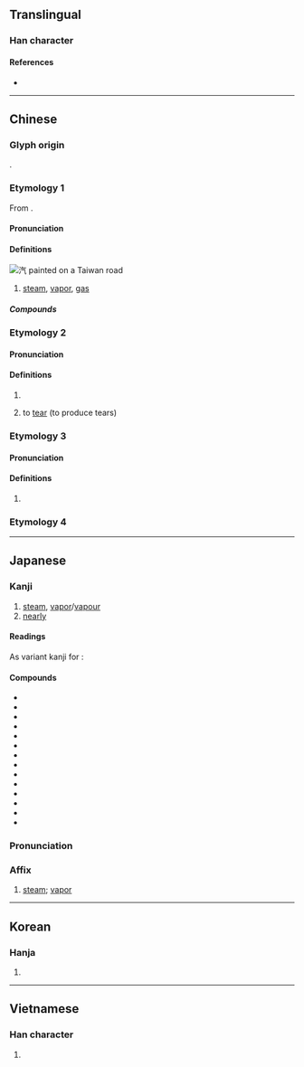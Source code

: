 {{character info}}
==Translingual==

===Han character===
{{Han char|rn=85|rad=水|as=04|sn=7|four=38117|canj=EOMN|ids=⿰氵气}}

====References====
* {{Han ref|kx=0609.060|dkj=17177|dj=1002.030|hdz=31566.040|uh=6C7D|ud=27773|bh=A854|bd=43092}}

----

==Chinese==
{{zh-forms}}

===Glyph origin===
{{Han etym}}
{{Han compound|水|气|ls=psc|c1=s|c2=p|alt1=氵|t1=water}}.
===Etymology 1===
From {{zh-l|氣}}.
====Pronunciation====
{{zh-pron
|m=qì
|m-s=qi4
|dg=чи3
|c=hei3
|c-t=hei1
|g=qi3
|h=pfs=hi;gd=hi4
|j=qi3
|mb=ki̿
|md=ké
|mn=khì
|mn-t=ki3
|w=2qi
|x=qi4
|mc=
|oc=y
|cat=n
}}

====Definitions====
[[File:Taiwan road 汽.jpg|thumb|汽 painted on a Taiwan road]]
{{zh-hanzi}}

# [[steam]], [[vapor]], [[gas]]

=====Compounds=====
{{zh-der|出租汽車|公共汽車|汽艇|汽電共生|汽笛|汽輾|無鉛汽油|汽表|汽燈|蒸汽機|汽化|汽水|汽油|汽車旅館|汽酒|汽壓|汽車|汽船|汽化器|汽油引擎|蒸汽|蒸汽船|汽車租賃|汽油燈|汽鍋|汽輪機|汽車美容|汽車保險|汽缸|汽機|汽力|汽化熱|蹼輪汽船|高級汽油|開汽水|雙頭汽鍋|飽和蒸汽|汽標|汽發|水汽}}

===Etymology 2===
====Pronunciation====
{{zh-pron
|m=qì
|c=ngat6,hat1
|mn=ki̍t
|cat=v,adv
}}

====Definitions====
{{zh-hanzi}}

# {{zh-alt-form|汔|to dry; nearly}}
# {{zh-hg}} to [[tear]] (to produce tears)
===Etymology 3===
====Pronunciation====
{{zh-pron
|m=yǐ
|cat=n
}}

====Definitions====
{{zh-hanzi}}

# {{zh-hg}} {{rfdef|zh}} <!--今謂去飯水為汽-->
===Etymology 4===
{{zh-see|𧰙|v}}
----

==Japanese==

===Kanji===
{{ja-kanji|grade=2|rs=水04}}

# [[steam]], [[vapor]]/[[vapour]]
# [[nearly]]

====Readings====
{{ja-readings
|goon=け
|kanon=き
<!--|on=いつ-->
|kun=みずけ-<みづけ, ゆげ-
}}
As variant kanji for {{ja-l|汔}}:
{{ja-readings
|goon=こち
|kanon=きつ
|kun=ちか-い, ほとん-ど
}}
{{attention|ja|check and expand on readings; two different Chinese words? (cmn: qí, ja: ki, ko: gi vs. cmn: yǐ, ko: heul, ja: itsu)}}

====Compounds====
{{der-top|Compounds}}
* {{ja-r|汽%圧|き%あつ}}
* {{ja-r|汽缶|きかん}}
* {{ja-r|汽機|きき}}
* {{ja-r|汽車|きしゃ}}
* {{ja-r|汽章|^きしょう}}
* {{ja-r|汽%水|き%すい}}
* {{ja-r|汽船|きせん}}
* {{ja-r|汽走|きそう}}
* {{ja-r|汽%鎚|き%づち}}
* {{ja-r|汽艇|きてい}}
* {{ja-r|汽%笛|き%てき}}
* {{ja-r|汽%力|き%りょく}}
* {{ja-r|蒸汽|じょうき}}
* {{ja-r|汽%鍋|チー%グオ}}
{{der-bottom}}

{{ja-kanjitab|き|yomi=on}}

===Pronunciation===
{{ja-pron|き|y=on}}

===Affix===
{{ja-pos|affix|き}}

# [[steam]]; [[vapor]]

----

==Korean==

===Hanja===
{{ko-hanja|hangeul=[[기]], [[흘]]}}

# {{rfdef|ko|sort=水04}}

----

==Vietnamese==

===Han character===
{{vi-hantu|[[khí]]|rs=水04}}

# {{rfdef|vi|sort=水04}}
